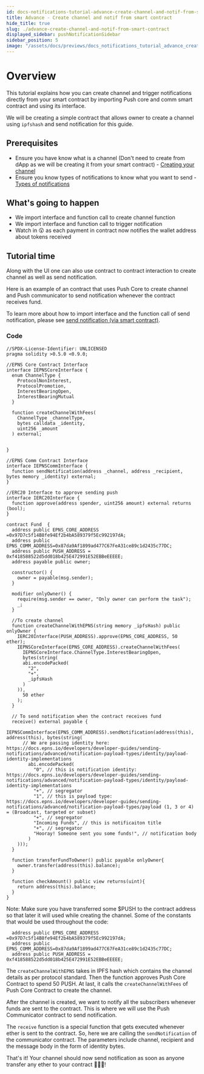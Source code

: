 ```yaml
---
id: docs-notifications-tutorial-advance-create-channel-and-notif-from-smart-contract
title: Advance - Create channel and notif from smart contract
hide_title: true
slug: ./advance-create-channel-and-notif-from-smart-contract
displayed_sidebar: pushNotificationSidebar
sidebar_position: 5
image: "/assets/docs/previews/docs_notifications_tutorial_advance_create_channel_and_notif_from_smart_contract--advance_-_create_channel_and_notif_from_smart_contract.png"
---
```


# Overview
This tutorial explains how you can create channel and trigger notifications directly from your smart contract by importing Push core and comm smart contract and using its interface. 

We will be creating a simple contract that allows owner to create a channel using `ipfshash` and send notification for this guide.

<head>
  <title>Channel Creation and Notification from Smart Contract | Tutorial | Push Notifications | Push Documentation</title>
</head>

## Prerequisites
- Ensure you have know what is a channel (Don't need to create from dApp as we will be creating it from your smart contract) - [Creating your channel](/docs/notifications/tutorials/create-your-channel/ "Guide to create your channel for sending notifications from Push protocol")
- Ensure you know types of notifications to know what you want to send - [Types of notifications](/docs/notifications/build/types-of-notification/ "Guide explaining the types of notificaitons")

## What's going to happen
- We import interface and function call to create channel function
- We import interface and function call to trigger notification
- Watch in 😲 as each payment in contract now notifies the wallet address about tokens received

## Tutorial time
Along with the UI one can also use contract to contract interaction to create channel as well as send notification.

Here is an example of an contract that uses Push Core to create channel and Push communicator to send notification whenever the contract receives fund.

To learn more about how to import interface and the function call of send notification, please see [send notification (via smart contract)](/docs/notifications/build/send-notification-via-smart-contract/ "Smart contract intergace to send notification").

### Code
```solidity
//SPDX-License-Identifier: UNLICENSED
pragma solidity >0.5.0 <0.9.0;

//EPNS Core Contract Interface
interface IEPNSCoreInterface {
  enum ChannelType {
    ProtocolNonInterest,
    ProtocolPromotion,
    InterestBearingOpen,
    InterestBearingMutual
  }

  function createChannelWithFees(
    ChannelType _channelType,
    bytes calldata _identity,
    uint256 _amount
  ) external;


}

//EPNS Comm Contract Interface
interface IEPNSCommInterface {
  function sendNotification(address _channel, address _recipient, bytes memory _identity) external;
}

//ERC20 Interface to approve sending push
interface IERC20Interface {
  function approve(address spender, uint256 amount) external returns (bool);
}

contract Fund  {
  address public EPNS_CORE_ADDRESS =0x97D7c5f14B8fe94Ef2b4bA589379f5Ec992197dA;
  address public EPNS_COMM_ADDRESS=0x87da9Af1899ad477C67FeA31ce89c1d2435c77DC;
  address public PUSH_ADDRESS = 0xf418588522d5dd018b425E472991E52EBBeEEEEE;
  address payable public owner;

  constructor() {
    owner = payable(msg.sender);
  }

  modifier onlyOwner() {
    require(msg.sender == owner, "Only owner can perform the task");
    _;
  }

  //To create channel
  function createChannelWithEPNS(string memory _ipfsHash) public onlyOwner {
    IERC20Interface(PUSH_ADDRESS).approve(EPNS_CORE_ADDRESS, 50 ether);
    IEPNSCoreInterface(EPNS_CORE_ADDRESS).createChannelWithFees(
      IEPNSCoreInterface.ChannelType.InterestBearingOpen,
      bytes(string(
      abi.encodePacked(
        "2",
        "+",
        _ipfsHash
      )
    )),
      50 ether
    );
  }

  // To send notification when the contract receives fund
  receive() external payable {
    IEPNSCommInterface(EPNS_COMM_ADDRESS).sendNotification(address(this), address(this), bytes(string(
      // We are passing identity here: https://docs.epns.io/developers/developer-guides/sending-notifications/advanced/notification-payload-types/identity/payload-identity-implementations
        abi.encodePacked(
          "0", // this is notification identity: https://docs.epns.io/developers/developer-guides/sending-notifications/advanced/notification-payload-types/identity/payload-identity-implementations
          "+", // segregator
          "1", // this is payload type: https://docs.epns.io/developers/developer-guides/sending-notifications/advanced/notification-payload-types/payload (1, 3 or 4) = (Broadcast, targeted or subset)
          "+", // segregator
          "Incoming Funds", // this is notificaiton title
          "+", // segregator
          "Hooray! Someone sent you some funds!", // notification body
        )
    )));
  }
  
  function transferFundToOwner() public payable onlyOwner{
    owner.transfer(address(this).balance);
  }
  
  function checkAmount() public view returns(uint){
    return address(this).balance;
  }
}
```

Note: Make sure you have transferred some $PUSH to the contract address so that later it will used while creating the channel. Some of the constants that would be used throughout the code:

```solidity
  address public EPNS_CORE_ADDRESS =0x97D7c5f14B8fe94Ef2b4bA589379f5Ec992197dA;
  address public EPNS_COMM_ADDRESS=0x87da9Af1899ad477C67FeA31ce89c1d2435c77DC;
  address public PUSH_ADDRESS = 0xf418588522d5dd018b425E472991E52EBBeEEEEE;
```

The `createChannelWithEPNS` takes in IPFS hash which contains the channel details as per protocol standard. Then the function approves Push Core Contract to spend 50 PUSH. At last, it calls the `createChannelWithFees` of Push Core Contract to create the channel.

After the channel is created, we want to notify all the subscribers whenever funds are sent to the contract. This is where we will use the Push Communicator contract to send notification. 

The `receive` function is a special function that gets executed whenever ether is sent to the contract. So, here we are calling the `sendNotification` of the communicator contract. The parameters include channel, recipient and the message body in the form of identity bytes. 

That's it! Your channel should now send notification as soon as anyone transfer any ether to your contract 🎉🎉🎉!